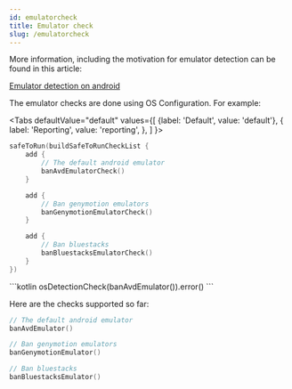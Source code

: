 ```yaml
---
id: emulatorcheck
title: Emulator check
slug: /emulatorcheck
---
```


More information, including the motivation for emulator detection can be found in this article:

[Emulator detection on android](https://danielllewellyn.medium.com/emulator-detection-in-android-350efba44048)


The emulator checks are done using OS Configuration. For example:



<Tabs
    defaultValue="default"
    values={[
        {label: 'Default', value: 'default'},
        { label: 'Reporting', value: 'reporting', },
    ]
    }>
<TabItem value="default">

```kotlin
safeToRun(buildSafeToRunCheckList {
    add {
        // The default android emulator
        banAvdEmulatorCheck()
    }

    add {
        // Ban genymotion emulators
        banGenymotionEmulatorCheck()
    }

    add {
        // Ban bluestacks
        banBluestacksEmulatorCheck()
    }
})
```

</TabItem>
<TabItem value="reporting">
```kotlin
osDetectionCheck(banAvdEmulator()).error()
```

Here are the checks supported so far:

```kotlin
// The default android emulator
banAvdEmulator()

// Ban genymotion emulators
banGenymotionEmulator()

// Ban bluestacks
banBluestacksEmulator()
```

</TabItem>
</Tabs>

